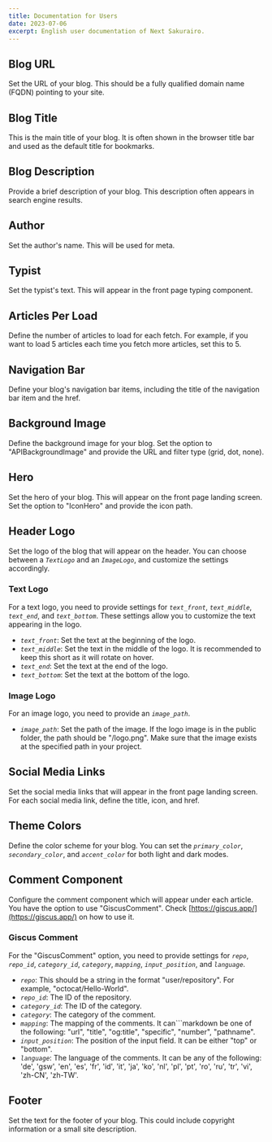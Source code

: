```yaml
---
title: Documentation for Users
date: 2023-07-06
excerpt: English user documentation of Next Sakurairo.
---
```


## Blog URL
Set the URL of your blog. This should be a fully qualified domain name (FQDN) pointing to your site.

## Blog Title
This is the main title of your blog. It is often shown in the browser title bar and used as the default title for bookmarks.

## Blog Description
Provide a brief description of your blog. This description often appears in search engine results.

## Author
Set the author's name. This will be used for meta.

## Typist
Set the typist's text. This will appear in the front page typing component.

## Articles Per Load
Define the number of articles to load for each fetch. For example, if you want to load 5 articles each time you fetch more articles, set this to 5.

## Navigation Bar
Define your blog's navigation bar items, including the title of the navigation bar item and the href.

## Background Image
Define the background image for your blog. Set the option to "APIBackgroundImage" and provide the URL and filter type (grid, dot, none).

## Hero
Set the hero of your blog. This will appear on the front page landing screen. Set the option to "IconHero" and provide the icon path.

## Header Logo
Set the logo of the blog that will appear on the header. You can choose between a _`TextLogo`_ and an _`ImageLogo`_, and customize the settings accordingly.

### Text Logo
For a text logo, you need to provide settings for _`text_front`_, _`text_middle`_, _`text_end`_, and _`text_bottom`_. These settings allow you to customize the text appearing in the logo.

- _`text_front`_: Set the text at the beginning of the logo.
- _`text_middle`_: Set the text in the middle of the logo. It is recommended to keep this short as it will rotate on hover.
- _`text_end`_: Set the text at the end of the logo.
- _`text_bottom`_: Set the text at the bottom of the logo.

### Image Logo
For an image logo, you need to provide an _`image_path`_.

- _`image_path`_: Set the path of the image. If the logo image is in the public folder, the path should be "/logo.png". Make sure that the image exists at the specified path in your project.

## Social Media Links
Set the social media links that will appear in the front page landing screen. For each social media link, define the title, icon, and href.

## Theme Colors
Define the color scheme for your blog. You can set the _`primary_color`_, _`secondary_color`_, and _`accent_color`_ for both light and dark modes.

## Comment Component
Configure the comment component which will appear under each article. You have the option to use "GiscusComment". Check [https://giscus.app/](https://giscus.app/) on how to use it.

### Giscus Comment
For the "GiscusComment" option, you need to provide settings for _`repo`_, _`repo_id`_, _`category_id`_, _`category`_, _`mapping`_, _`input_position`_, and _`language`_.

- _`repo`_: This should be a string in the format "user/repository". For example, "octocat/Hello-World".
- _`repo_id`_: The ID of the repository.
- _`category_id`_: The ID of the category.
- _`category`_: The category of the comment.
- _`mapping`_: The mapping of the comments. It can```markdown
be one of the following: "url", "title", "og:title", "specific", "number", "pathname".
- _`input_position`_: The position of the input field. It can be either "top" or "bottom".
- _`language`_: The language of the comments. It can be any of the following: 'de', 'gsw', 'en', 'es', 'fr', 'id', 'it', 'ja', 'ko', 'nl', 'pl', 'pt', 'ro', 'ru', 'tr', 'vi', 'zh-CN', 'zh-TW'.

## Footer
Set the text for the footer of your blog. This could include copyright information or a small site description.

